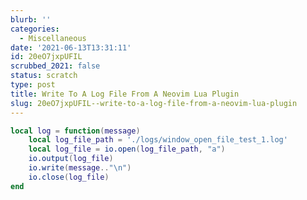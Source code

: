 ```yaml
---
blurb: ''
categories:
  - Miscellaneous
date: '2021-06-13T13:31:11'
id: 20eO7jxpUFIL
scrubbed_2021: false
status: scratch
type: post
title: Write To A Log File From A Neovim Lua Plugin
slug: 20eO7jxpUFIL--write-to-a-log-file-from-a-neovim-lua-plugin
---
```


```lua
local log = function(message)
    local log_file_path = './logs/window_open_file_test_1.log'
    local log_file = io.open(log_file_path, "a")
    io.output(log_file)
    io.write(message.."\n")
    io.close(log_file)
end
```
